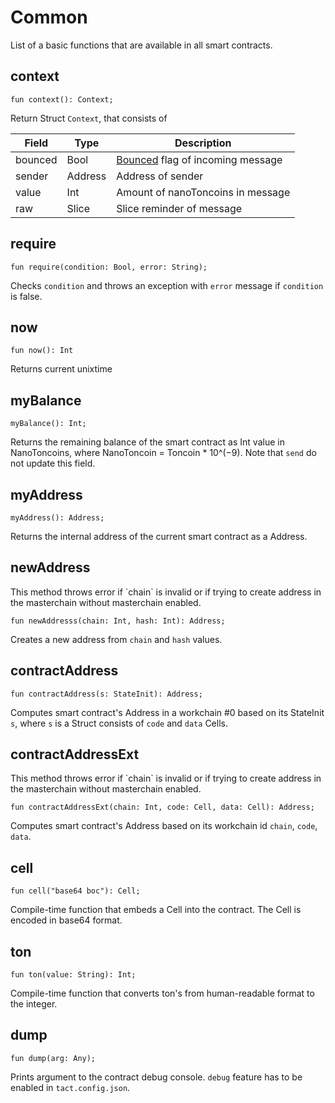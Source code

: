 
# Common

List of a basic functions that are available in all smart contracts.

## context
```tact
fun context(): Context;
```
Return Struct `Context`, that consists of

| Field   | Type    | Description                                                                                                               |
|---------|---------|---------------------------------------------------------------------------------------------------------------------------|
| bounced | Bool    | [Bounced](https://ton.org/docs/learn/overviews/addresses#bounceable-vs-non-bounceable-addresses) flag of incoming message |
| sender  | Address | Address of sender                                                                                                         |
| value   | Int     | Amount of nanoToncoins in message                                                                                         |
| raw     | Slice   | Slice reminder of message     

## require
```tact
fun require(condition: Bool, error: String);
```
Checks `condition` and throws an exception with `error` message if `condition` is false.

## now
```tact
fun now(): Int
```
Returns current unixtime

## myBalance
```tact
myBalance(): Int;
```
Returns the remaining balance of the smart contract as Int value in NanoToncoins, where NanoToncoin = Toncoin * 10^(−9). Note that `send` do not update this field.

## myAddress
```tact
myAddress(): Address;
```
Returns the internal address of the current smart contract as a Address.

## newAddress

<Callout type="warning" emoji="⚠️">
This method throws error if `chain` is invalid or if trying to create address in the masterchain without masterchain enabled.
</Callout>

```tact
fun newAddresss(chain: Int, hash: Int): Address;
```

Creates a new address from `chain` and `hash` values.

## contractAddress
```tact
fun contractAddress(s: StateInit): Address;
```

Computes smart contract's Address in a workchain #0 based on its StateInit `s`, where `s` is a Struct consists of `code` and `data` Cells.

## contractAddressExt

<Callout type="warning" emoji="⚠️">
This method throws error if `chain` is invalid or if trying to create address in the masterchain without masterchain enabled.
</Callout>

```tact
fun contractAddressExt(chain: Int, code: Cell, data: Cell): Address;
```
Computes smart contract's Address based on its workchain id `chain`, `code`, `data`.

## cell

```tact
fun cell("base64 boc"): Cell;
```

Compile-time function that embeds a Cell into the contract. The Cell is encoded in base64 format.

## ton

```tact
fun ton(value: String): Int;
```

Compile-time function that converts ton's from human-readable format to the integer.

## dump
```tact
fun dump(arg: Any);
```

Prints argument to the contract debug console. `debug` feature has to be enabled in `tact.config.json`.